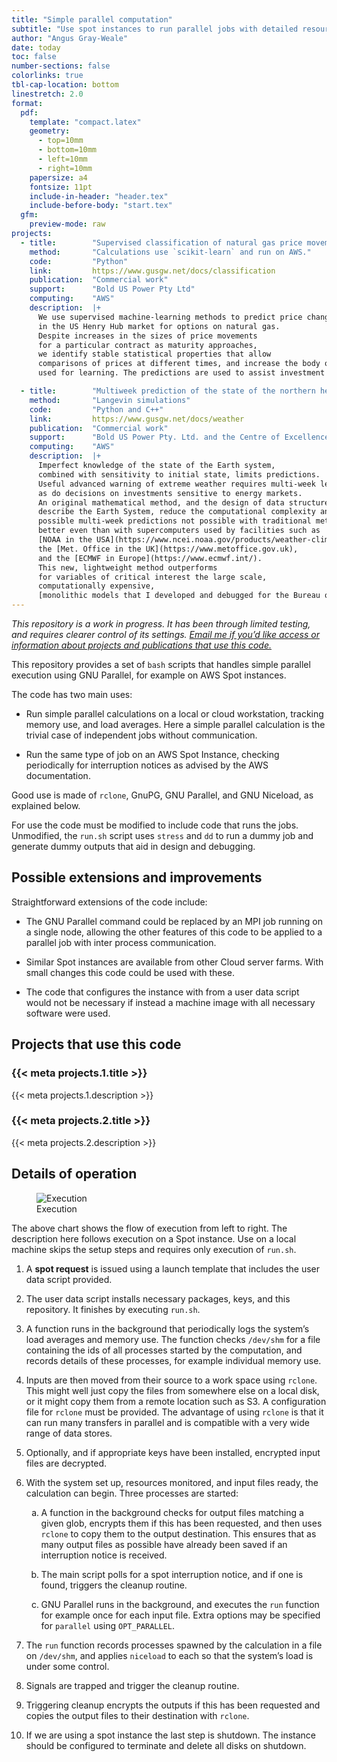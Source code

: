 ```yaml
---
title: "Simple parallel computation"
subtitle: "Use spot instances to run parallel jobs with detailed resource monitoring"
author: "Angus Gray-Weale"
date: today
toc: false
number-sections: false
colorlinks: true
tbl-cap-location: bottom
linestretch: 2.0
format:
  pdf:
    template: "compact.latex"
    geometry:
      - top=10mm
      - bottom=10mm
      - left=10mm
      - right=10mm
    papersize: a4
    fontsize: 11pt
    include-in-header: "header.tex"
    include-before-body: "start.tex"
  gfm:
    preview-mode: raw
projects:
  - title:        "Supervised classification of natural gas price movements"
    method:       "Calculations use `scikit-learn` and run on AWS."
    code:         "Python"
    link:         https://www.gusgw.net/docs/classification
    publication:  "Commercial work"
    support:      "Bold US Power Pty Ltd"
    computing:    "AWS"
    description:  |+
      We use supervised machine-learning methods to predict price changes
      in the US Henry Hub market for options on natural gas.
      Despite increases in the sizes of price movements
      for a particular contract as maturity approaches,
      we identify stable statistical properties that allow
      comparisons of prices at different times, and increase the body of data
      used for learning. The predictions are used to assist investment decisions.

  - title:        "Multiweek prediction of the state of the northern hemisphere"
    method:       "Langevin simulations"
    code:         "Python and C++"
    link:         https://www.gusgw.net/docs/weather
    publication:  "Commercial work"
    support:      "Bold US Power Pty. Ltd. and the Centre of Excellence for Climate Extremes"
    computing:    "AWS"
    description:  |+
      Imperfect knowledge of the state of the Earth system,
      combined with sensitivity to initial state, limits predictions.
      Useful advanced warning of extreme weather requires multi-week lead times,
      as do decisions on investments sensitive to energy markets.
      An original mathematical method, and the design of data structures that
      describe the Earth System, reduce the computational complexity and make
      possible multi-week predictions not possible with traditional methods,
      better even than with supercomputers used by facilities such as 
      [NOAA in the USA](https://www.ncei.noaa.gov/products/weather-climate-models/global-ensemble-forecast),
      the [Met. Office in the UK](https://www.metoffice.gov.uk),
      and the [ECMWF in Europe](https://www.ecmwf.int/).
      This new, lightweight method outperforms
      for variables of critical interest the large scale,
      computationally expensive,
      [monolithic models that I developed and debugged for the Bureau of Meteorology.](http://www.bom.gov.au/research/projects/ACCESS-S/)
---
```


*This repository is a work in progress.
It has been through limited testing, and requires
clearer control of its settings.
[Email me if you'd like access or information about projects and publications that use this code.](mailto:github.com.h3com@passmail.net)*

This repository provides a set of `bash` scripts that
handles simple parallel execution using GNU Parallel,
for example on AWS Spot instances.

The code has two main uses:

*   Run simple parallel calculations on a local or
    cloud workstation, tracking memory use,
    and load averages. Here a simple parallel
    calculation is the trivial case of independent
    jobs without communication.

*   Run the same type of job on an AWS Spot Instance,
    checking periodically for interruption
    notices as advised by the AWS documentation.

Good use is made of `rclone`, GnuPG, GNU Parallel,
and GNU Niceload, as explained below.

For use the code must be modified to include code
that runs the jobs. Unmodified, the `run.sh` script
uses `stress` and `dd` to run a dummy job and
generate dummy outputs that aid in design
and debugging.

## Possible extensions and improvements

Straightforward extensions of the code include:

*   The GNU Parallel command could be replaced
    by an MPI job running on a single node,
    allowing the other features of this code
    to be applied to a parallel job with inter
    process communication.

*   Similar Spot instances are available from
    other Cloud server farms. With small changes
    this code could be used with these.

*   The code that configures the instance with
    from a user data script would not be
    necessary if instead a machine image with
    all necessary software were used.

## Projects that use this code

### {{< meta projects.1.title >}}

{{< meta projects.1.description >}}

### {{< meta projects.2.title >}}

{{< meta projects.2.description >}}

## Details of operation

![Execution](run.png)

The above chart shows the flow of execution from
left to right.
The description here follows execution on a Spot
instance. Use on a local machine skips the setup
steps and requires only execution of `run.sh`.

1.  A **spot request** is issued using a launch
    template that includes the user data script
    provided.

2.  The user data script installs necessary
    packages, keys, and this repository.
    It finishes by executing `run.sh`.

3.  A function runs in the background that
    periodically logs the system's load
    averages and memory use. The function checks
    `/dev/shm` for a file containing the ids
    of all processes started by the computation,
    and records details of these processes,
    for example individual memory use.

4.  Inputs are then moved from their source
    to a work space using `rclone`. This might
    well just copy the files from somewhere
    else on a local disk, or it might copy
    them from a remote location such as S3.
    A configuration file for `rclone` must
    be provided. The advantage of using `rclone`
    is that it can run many transfers in parallel
    and is compatible with a very wide range of
    data stores.

5.  Optionally, and if appropriate keys have
    been installed, encrypted input files are
    decrypted.

6.  With the system set up, resources monitored,
    and input files ready, the calculation can
    begin. Three processes are started:

    a.  A function in the background checks for
        output files matching a given glob,
        encrypts them if this has been requested,
        and then uses `rclone` to copy them
        to the output destination. This ensures
        that as many output files as possible
        have already been saved if an
        interruption notice is received.

    b.  The main script polls for a spot
        interruption notice, and if one is
        found, triggers the cleanup routine.

    c.  GNU Parallel runs in the background,
        and executes the `run` function for
        example once for each input file.
        Extra options may be specified for
        `parallel` using `OPT_PARALLEL`.

7.  The `run` function records processes spawned
    by the calculation in a file on `/dev/shm`,
    and applies `niceload` to each so that the
    system's load is under some control.

8.  Signals are trapped and trigger the cleanup
    routine.

9.  Triggering cleanup encrypts the outputs if
    this has been requested and copies the output
    files to their destination with `rclone`.

10. If we are using a spot instance the last step
    is shutdown. The instance should be configured
    to terminate and delete all disks on shutdown.



